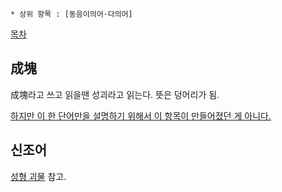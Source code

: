  * 상위 항목 : [동음이의어·다의어]

[[목차]]
== 成塊 ==
成塊라고 쓰고 읽을땐 성괴라고 읽는다. 뜻은 덩어리가 됨.

[[이거 하나 적자고 만든 것이 아닌 항목|하지만 이 한 단어만을 설명하기 위해서 이 항목이 만들어졌던 게 아니다.]]

== 신조어 ==
[[성형 괴물]] 참고.
